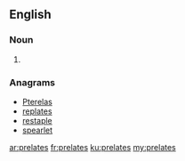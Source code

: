==English==

===Noun===
{{head|en}}

# {{plural of|prelate}}

===Anagrams===
* [[Pterelas#English|Pterelas]]
* [[replates#English|replates]]
* [[restaple#English|restaple]]
* [[spearlet#English|spearlet]]

[[ar:prelates]]
[[fr:prelates]]
[[ku:prelates]]
[[my:prelates]]
